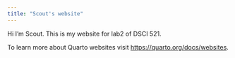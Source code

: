 ```yaml
---
title: "Scout's website"
---
```


Hi I'm Scout. This is my website for lab2 of DSCI 521. 

To learn more about Quarto websites visit <https://quarto.org/docs/websites>.
